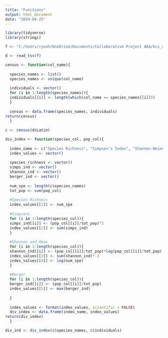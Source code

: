 ```yaml
---
title: "Functions"
output: html_document
date: "2024-04-25"
---
```


```r
library(tidyverse)
library(stringi)
```

```r
f <- "C:/Users/ryanh/OneDrive/Documents/Collaborative Project ADA/bci_census_2010.txt"

d <- read_tsv(f)
```


```r
census <- function(col_name){
 
  species_names <- list()
  species_names <- unique(col_name)
  
  individuals <- vector()
  for (i in 1:length(species_names)){
  individuals[[i]] <- length(which(col_name == species_names[[i]]))
  }
  
  census <- data.frame(species_names, individuals)
return(census)
  }
  
c <- census(d$Latin)
```

```r
div_index <- function(species_col, pop_col){
  
  index_name <- c("Species Richness", "Simpson's Index", "Shannon-Weiner Index", "Shannon Hmax", "Berger-Parker Index")
  index_values <- vector()
  
  species_richness <- vector()
  simps_ind <- vector()
  shannon_ind <- vector()
  berger_ind <- vector()
  
  num_spe <- length(c$species_names)
  tot_pop <- sum(pop_col)
  
  #Species Richness
  index_values[[1]] <- num_spe
  
  #Simpsons
  for (i in 1:length(species_col)){
  simps_ind[[i]] <- (pop_col[[i]]/tot_pop)^2
  index_values[[2]] <- sum(simps_ind)
  }
  
  #Shannon and Hmax
  for (i in 1:length(species_col)){
  shannon_ind[[i]] <- (pop_col[[i]]/tot_pop)*log(pop_col[[i]]/tot_pop)
  index_values[[3]] <- sum(shannon_ind)*-1
  index_values[[4]] <- log(num_spe)
  }
  
  #Berger
  for (i in 1:length(species_col)){
  berger_ind[[i]] <- (pop_col[[i]]/tot_pop)
  index_values[[5]] <- max(berger_ind)
 
  }
  
  index_values <- format(index_values, scientific = FALSE)
  div_index <- data.frame(index_name, index_values)
return(div_index)
  }

div_ind <- div_index(c$species_names, c$individuals)
```


